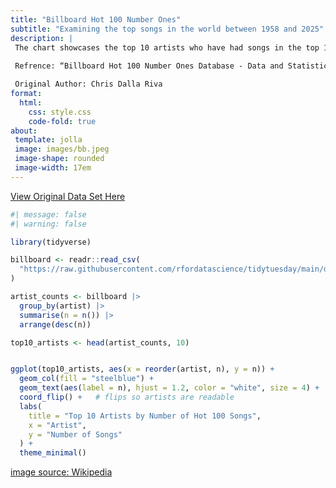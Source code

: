 ```yaml
---
title: "Billboard Hot 100 Number Ones"
subtitle: "Examining the top songs in the world between 1958 and 2025"
description: |
 The chart showcases the top 10 artists who have had songs in the top 100 songs in the world. The chart shows the total number of songs those artists had in the Billboard top 100. 
 
 Refrence: “Billboard Hot 100 Number Ones Database - Data and Statistical Services.” Princeton.edu, 2025, dss.princeton.edu/catalog/resource8613. Accessed 3 Oct. 2025.

 Original Author: Chris Dalla Riva
format:
  html:
    css: style.css
    code-fold: true
about:
 template: jolla
 image: images/bb.jpeg 
 image-shape: rounded
 image-width: 17em
---
```


[View Original Data Set Here](https://github.com/rfordatascience/tidytuesday/tree/main/data/2025/2025-08-26)

```r
#| message: false
#| warning: false

library(tidyverse)

billboard <- readr::read_csv(
  "https://raw.githubusercontent.com/rfordatascience/tidytuesday/main/data/2025/2025-08-26/billboard.csv"
)

artist_counts <- billboard |>
  group_by(artist) |>
  summarise(n = n()) |>
  arrange(desc(n))

top10_artists <- head(artist_counts, 10)


ggplot(top10_artists, aes(x = reorder(artist, n), y = n)) +
  geom_col(fill = "steelblue") +
  geom_text(aes(label = n), hjust = 1.2, color = "white", size = 4) +
  coord_flip() +   # flips so artists are readable
  labs(
    title = "Top 10 Artists by Number of Hot 100 Songs",
    x = "Artist",
    y = "Number of Songs"
  ) +
  theme_minimal()

```

[image source: Wikipedia](https://en.wikipedia.org/wiki/List_of_Billboard_Hot_100_chart_achievements_and_milestones)
